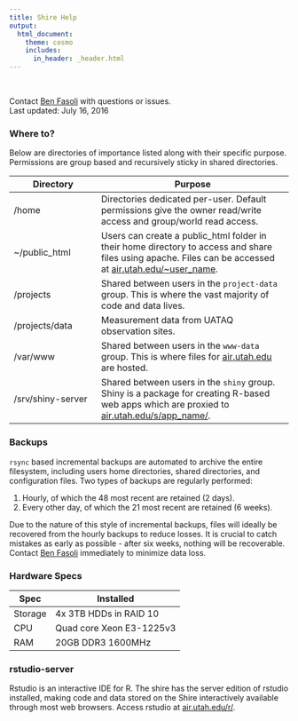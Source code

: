 ```yaml
---
title: Shire Help
output:
  html_document:
    theme: cosmo
    includes:
      in_header: _header.html
---
```

<!-- Ben Fasoli -->
<br>

Contact [Ben Fasoli](mailto:benfasoli@gmail.com) with questions or issues.  
Last updated: July 16, 2016


### Where to?
Below are directories of importance listed along with their specific purpose. Permissions are group based and recursively sticky in shared directories.

Directory        | Purpose
---------------- | -----------------------------------
/home            | Directories dedicated per-user. Default permissions give the owner read/write access and group/world read access.
~/public_html    | Users can create a public_html folder in their home directory to access and share files using apache. Files can be accessed at [air.utah.edu/~user_name](http://air.utah.edu/~benfasoli/).
/projects        | Shared between users in the `project-data` group. This is where the vast majority of code and data lives.
/projects/data   | Measurement data from UATAQ observation sites.
/var/www         | Shared between users in the `www-data` group. This is where files for [air.utah.edu](http://air.utah.edu) are hosted.
/srv/shiny-server| Shared between users in the `shiny` group. Shiny is a package for creating R-based web apps which are proxied to [air.utah.edu/s/app_name/](http://air.utah.edu/s/air/).


### Backups
`rsync` based incremental backups are automated to archive the entire filesystem, including users home directories, shared directories, and configuration files. Two types of backups are regularly performed:

1. Hourly, of which the 48 most recent are retained (2 days).
2. Every other day, of which the 21 most recent are retained (6 weeks).

Due to the nature of this style of incremental backups, files will ideally be recovered from the hourly backups to reduce losses. It is crucial to catch mistakes as early as possible - after six weeks, nothing will be recoverable. Contact [Ben Fasoli](mailto:benfasoli@gmail.com) immediately to minimize data loss.


### Hardware Specs
Spec          | Installed
------------- | ---------------------------
Storage       | 4x 3TB HDDs in RAID 10
CPU           | Quad core Xeon E3-1225v3
RAM           | 20GB DDR3 1600MHz


### rstudio-server
Rstudio is an interactive IDE for R. The shire has the server edition of rstudio installed, making code and data stored on the Shire interactively available through most web browsers. Access rstudio at [air.utah.edu/r/](http://air.utah.edu/r/).